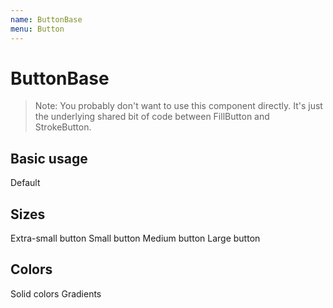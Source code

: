 ```yaml
---
name: ButtonBase
menu: Button
---
```




# ButtonBase

> Note: You probably don't want to use this component directly. It's just the
> underlying shared bit of code between FillButton and StrokeButton.




## Basic usage

<Playground>
  <ButtonBase>Default</ButtonBase>
</Playground>


## Sizes

<Playground>
  <ButtonBase size="xsmall">
    Extra-small button
  </ButtonBase>
</Playground>

<Playground>
  <ButtonBase size="small">
    Small button
  </ButtonBase>
</Playground>

<Playground>
  <ButtonBase size="medium">
    Medium button
  </ButtonBase>
</Playground>

<Playground>
  <ButtonBase size="large">
    Large button
  </ButtonBase>
</Playground>

## Colors

<Playground>
  <ButtonBase
    background={COLORS.blue[700]}
    hoverBackground={COLORS.violet[700]}
    textColor={COLORS.yellow[500]}
  >
    Solid colors
  </ButtonBase>
</Playground>

<Playground>
  <ButtonBase
    background={`linear-gradient(0deg, ${COLORS.blue[700]}, ${
      COLORS.violet[500]
    })`}
    hoverBackground={`linear-gradient(0deg, ${COLORS.red[700]}, ${
      COLORS.orange[500]
    })`}
    textColor={COLORS.yellow[500]}
  >
    Gradients
  </ButtonBase>
</Playground>
